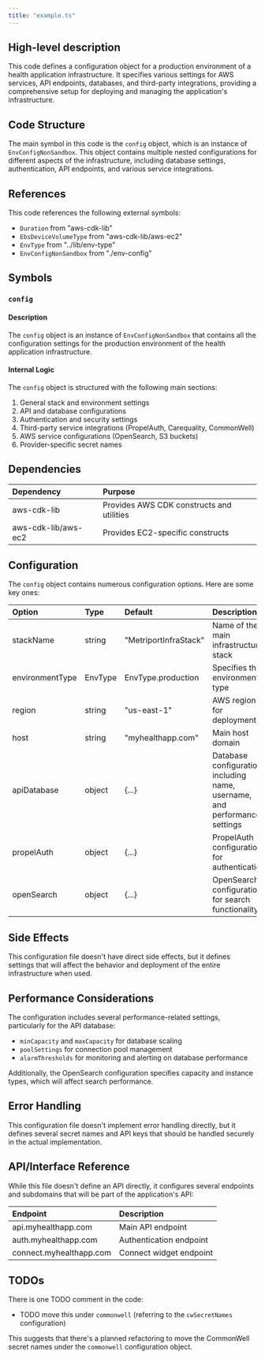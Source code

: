 ```yaml
---
title: "example.ts"
---
```


## High-level description
This code defines a configuration object for a production environment of a health application infrastructure. It specifies various settings for AWS services, API endpoints, databases, and third-party integrations, providing a comprehensive setup for deploying and managing the application's infrastructure.

## Code Structure
The main symbol in this code is the `config` object, which is an instance of `EnvConfigNonSandbox`. This object contains multiple nested configurations for different aspects of the infrastructure, including database settings, authentication, API endpoints, and various service integrations.

## References
This code references the following external symbols:
- `Duration` from "aws-cdk-lib"
- `EbsDeviceVolumeType` from "aws-cdk-lib/aws-ec2"
- `EnvType` from "../lib/env-type"
- `EnvConfigNonSandbox` from "./env-config"

## Symbols

### `config`
#### Description
The `config` object is an instance of `EnvConfigNonSandbox` that contains all the configuration settings for the production environment of the health application infrastructure.

#### Internal Logic
The `config` object is structured with the following main sections:
1. General stack and environment settings
2. API and database configurations
3. Authentication and security settings
4. Third-party service integrations (PropelAuth, Carequality, CommonWell)
5. AWS service configurations (OpenSearch, S3 buckets)
6. Provider-specific secret names

## Dependencies
| Dependency | Purpose |
|:-----------|:--------|
| aws-cdk-lib | Provides AWS CDK constructs and utilities |
| aws-cdk-lib/aws-ec2 | Provides EC2-specific constructs |

## Configuration
The `config` object contains numerous configuration options. Here are some key ones:

| Option | Type | Default | Description |
|:-------|:-----|:--------|:------------|
| stackName | string | "MetriportInfraStack" | Name of the main infrastructure stack |
| environmentType | EnvType | EnvType.production | Specifies the environment type |
| region | string | "us-east-1" | AWS region for deployment |
| host | string | "myhealthapp.com" | Main host domain |
| apiDatabase | object | \{...\} | Database configuration including name, username, and performance settings |
| propelAuth | object | \{...\} | PropelAuth configuration for authentication |
| openSearch | object | \{...\} | OpenSearch configuration for search functionality |

## Side Effects
This configuration file doesn't have direct side effects, but it defines settings that will affect the behavior and deployment of the entire infrastructure when used.

## Performance Considerations
The configuration includes several performance-related settings, particularly for the API database:
- `minCapacity` and `maxCapacity` for database scaling
- `poolSettings` for connection pool management
- `alarmThresholds` for monitoring and alerting on database performance

Additionally, the OpenSearch configuration specifies capacity and instance types, which will affect search performance.

## Error Handling
This configuration file doesn't implement error handling directly, but it defines several secret names and API keys that should be handled securely in the actual implementation.

## API/Interface Reference
While this file doesn't define an API directly, it configures several endpoints and subdomains that will be part of the application's API:

| Endpoint | Description |
|:---------|:------------|
| api.myhealthapp.com | Main API endpoint |
| auth.myhealthapp.com | Authentication endpoint |
| connect.myhealthapp.com | Connect widget endpoint |

## TODOs
There is one TODO comment in the code:
- TODO move this under `commonwell` (referring to the `cwSecretNames` configuration)

This suggests that there's a planned refactoring to move the CommonWell secret names under the `commonwell` configuration object.
